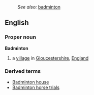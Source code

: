 :''See also:'' [[badminton]]
==English==
===Proper noun===
'''Badminton'''
# a [[village]] in [[Gloucestershire]], [[England]]
===Derived terms===
*[[Badminton house]]
*[[Badminton horse trials]]